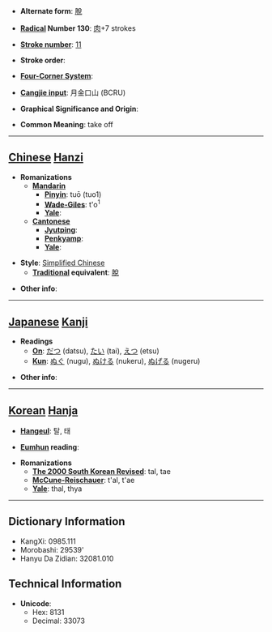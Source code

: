 * '''Alternate form''': [[脫]]

* '''[[Wiktionary:Chinese radical index| Radical]] Number 130''': [[Wiktionary:Chinese radical index 肉|肉]]+7 strokes

* '''[[Wiktionary:Chinese total strokes index|Stroke number]]''': [[Wiktionary:Chinese total strokes index 11|11]]

* '''Stroke order''': 

* '''[[Wiktionary:Chinese four corner index|Four-Corner System]]''': 

* '''[[Wiktionary:Chinese Cangjie index|Cangjie input]]''': 月金口山 (BCRU)

* '''Graphical Significance and Origin''': 

* '''Common Meaning''': take off

----

== [[Chinese]] [[Hanzi]] ==

* '''Romanizations'''
** '''[[Mandarin]]'''
*** '''[[Pinyin]]''': tuō (tuo1)
*** '''[[Wade-Giles]]''': t'o<sup>1</sup>
*** '''[[Yale]]''': 
** '''[[Cantonese]]'''
*** '''[[Jyutping]]''':
*** '''[[Penkyamp]]''': 
*** '''[[Yale]]''': 

* '''Style''': [[Simplified Chinese]] 
** '''[[Traditional Chinese|Traditional]] equivalent''': [[脫]]

* '''Other info''': 

----

== [[Japanese]] [[Kanji]] ==

* '''Readings'''
** '''[[On]]''': [[だつ]] (datsu), [[たい]] (tai), [[えつ]] (etsu)
** '''[[Kun]]''': [[ぬぐ]] (nugu), [[ぬける]] (nukeru), [[ぬげる]] (nugeru)

* '''Other info''':  

----

== [[Korean]] [[Hanja]] ==

* '''[[Hangeul]]''': 탈, 태

* '''[[Eumhun]] reading''': 

* '''Romanizations'''
** '''[[The 2000 South Korean Revised Romanization|The 2000 South Korean Revised]]''': tal, tae
** '''[[McCune-Reischauer]]''': t'al, t'ae
** '''[[Yale]]''': thal, thya

----

== Dictionary Information ==

* KangXi: 0985.111
* Morobashi: 29539'
* Hanyu Da Zidian: 32081.010

== Technical Information ==

* '''Unicode''':
** Hex: 8131
** Decimal: 33073